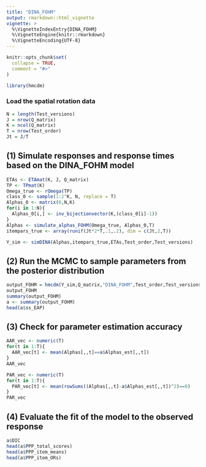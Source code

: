 ```yaml
---
title: "DINA_FOHM"
output: rmarkdown::html_vignette
vignette: >
  %\VignetteIndexEntry{DINA_FOHM}
  %\VignetteEngine{knitr::rmarkdown}
  %\VignetteEncoding{UTF-8}
---
```


```r
knitr::opts_chunk$set(
  collapse = TRUE,
  comment = "#>"
)
```

```r
library(hmcdm)
```

### Load the spatial rotation data

```r
N = length(Test_versions)
J = nrow(Q_matrix)
K = ncol(Q_matrix)
T = nrow(Test_order)
Jt = J/T
```


## (1) Simulate responses and response times based on the DINA_FOHM model

```r
ETAs <- ETAmat(K, J, Q_matrix)
TP <- TPmat(K)
Omega_true <- rOmega(TP)
class_0 <- sample(1:2^K, N, replace = T)
Alphas_0 <- matrix(0,N,K)
for(i in 1:N){
  Alphas_0[i,] <- inv_bijectionvector(K,(class_0[i]-1))
}
Alphas <- simulate_alphas_FOHM(Omega_true, Alphas_0,T)
itempars_true <- array(runif(Jt*2*T,.1,.2), dim = c(Jt,2,T))

Y_sim <- simDINA(Alphas,itempars_true,ETAs,Test_order,Test_versions)
```


## (2) Run the MCMC to sample parameters from the posterior distribution

```r
output_FOHM = hmcdm(Y_sim,Q_matrix,"DINA_FOHM",Test_order,Test_versions,100,30)
output_FOHM
summary(output_FOHM)
a <- summary(output_FOHM)
head(a$ss_EAP)
```

## (3) Check for parameter estimation accuracy

```r
AAR_vec <- numeric(T)
for(t in 1:T){
  AAR_vec[t] <- mean(Alphas[,,t]==a$Alphas_est[,,t])
}
AAR_vec

PAR_vec <- numeric(T)
for(t in 1:T){
  PAR_vec[t] <- mean(rowSums((Alphas[,,t]-a$Alphas_est[,,t])^2)==0)
}
PAR_vec
```


## (4) Evaluate the fit of the model to the observed response

```r
a$DIC
head(a$PPP_total_scores)
head(a$PPP_item_means)
head(a$PPP_item_ORs)

```



